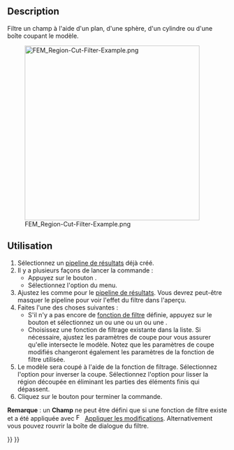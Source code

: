 <languages/>

{{Docnav/fr
|[[FEM_PostFilterCutFunction/fr|Filtre de découpe selon une fonction]]
|[[FEM_PostFilterContours/fr|Filtre par contours]]
|[[FEM_Workbench/fr|Atelier FEM]]
|IconL=FEM_PostFilterCutFunction.svg
|IconR=FEM_PostFilterContours.svg
|IconC=Workbench_FEM.svg
}}

{{GuiCommand/fr
|Name=FEM PostFilterClipRegion
|Name/fr=FEM Filtre d'écrêtage selon une région
|MenuLocation=Résultats → Filtre d'écrêtage selon une région
|Workbenches=[[FEM_Workbench/fr|FEM]]
|SeeAlso=[[FEM_tutorial/fr|FEM Tutoriel]]
}}

==Description==

Filtre un champ à l'aide d'un plan, d'une sphère, d'un cylindre ou d'une boîte coupant le modèle.

[[File:FEM_Region-Cut-Filter-Example.png|400px]]

{{Caption|Un filtre d'écrêtage selon une région avec une sphère comme fonction de découpe.</br>Le pipeline original est l'objet semi-transparent.}}

<span id="Usage"></span>
==Utilisation==

# Sélectionnez un [[FEM_PostPipelineFromResult/fr|pipeline de résultats]] déjà créé.
# Il y a plusieurs façons de lancer la commande :
#* Appuyez sur le bouton {{Button|[[Image:FEM_PostFilterClipRegion.svg|16px]] [[FEM_PostFilterClipRegion/fr|Filtre de découpe selon une région]]}}.
#* Sélectionnez l'option {{MenuCommand|Résultats → [[Image:FEM_PostFilterClipRegion.svg|16px]] Filtre de découpe selon une région}} du menu.
# Ajustez les {{MenuCommand|Options d'affichage des résultats}} comme pour le [[FEM_PostPipelineFromResult/fr|pipeline de résultats]]. Vous devrez peut-être masquer le pipeline pour voir l'effet du filtre dans l'aperçu.
# Faites l'une des choses suivantes :
#* S'il n'y a pas encore de [[FEM_PostCreateFunctions/fr|fonction de filtre]] définie, appuyez sur le bouton {{Button|[[Image:List-add.svg|16px]] Créer}} et sélectionnez un {{MenuCommand|[[Image:FEM_PostCreateFunctionPlane.svg|16px]] [[FEM_PostCreateFunctionPlane/fr|plan]]}} ou une {{MenuCommand|[[Image:FEM_PostCreateFunctionSphere.svg|16px]] [[FEM_PostCreateFunctionSphere/fr|sphère]]}} ou un {{MenuCommand|[[Image:FEM_PostCreateFunctionCylinder.svg|16px]] [[FEM_PostCreateFunctionCylinder/fr|cylindre]]}} ou une {{MenuCommand|[[Image:FEM_PostCreateFunctionBox.svg|16px]] [[FEM_PostCreateFunctionBox/fr|boîte]]}}.
#* Choisissez une fonction de filtrage existante dans la liste. Si nécessaire, ajustez les paramètres de coupe pour vous assurer qu'elle intersecte le modèle. Notez que les paramètres de coupe modifiés changeront également les paramètres de la fonction de filtre utilisée.
# Le modèle sera coupé à l'aide de la fonction de filtrage. Sélectionnez l'option {{MenuCommand|Inverser}} pour inverser la coupe. Sélectionnez l'option {{MenuCommand|Couper des cellules}} pour lisser la région découpée en éliminant les parties des éléments finis qui dépassent.
# Cliquez sur le bouton {{Button|OK}} pour terminer la commande.

'''Remarque''' : un '''Champ''' ne peut être défini que si une fonction de filtre existe et a été appliquée avec [[Image:FEM_PostApplyChanges.svg|16px]] [[FEM_PostApplyChanges/fr|Appliquer les modifications]]. Alternativement vous pouvez rouvrir la boîte de dialogue du filtre.


{{Docnav/fr
|[[FEM_PostFilterCutFunction/fr|Filtre de découpe selon une fonction]]
|[[FEM_PostFilterContours/fr|Filtre par contours]]
|[[FEM_Workbench/fr|Atelier FEM]]
|IconL=FEM_PostFilterCutFunction.svg
|IconR=FEM_PostFilterContours.svg
|IconC=Workbench_FEM.svg
}}

{{FEM_Tools_navi{{#translation:}}}}
{{Userdocnavi{{#translation:}}}}